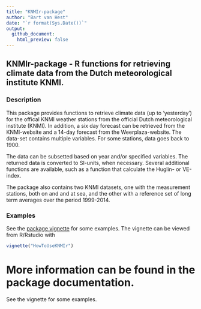 ```yaml
---
title: "KNMIr-package"
author: "Bart van Hest"
date: "`r format(Sys.Date())`"
output:
  github_document:
    html_preview: false
---
```


<!-- README.md is generated from README.Rmd. Please edit that file -->

## KNMIr-package - R functions for retrieving climate data from the Dutch meteorological institute KNMI.

### Description

This package provides functions to retrieve climate data (up to 'yesterday') for the offical KNMI weather stations from 
the official Dutch meteorological institute (KNMI). In addition, a six day forecast can be retrieved from the KNMI-website and a 14-day forecast from the Weerplaza-website.
The data-set contains multiple variables. 
For some stations, data goes back to 1900. 

The data can be subsetted based on year and/or specified variables. The returned data is converted to SI-units, when 
necessary. 
Several additional functions are available, such as a function that calculate the Huglin- or VE-index. 

The package also contains two KNMI datasets, one with the measurement stations, both on and and at sea, and the other with a reference set of long term averages over the period 1999-2014.


### Examples

See the [package vignette](https://github.com/BvHest/KNMIr/blob/master/vignettes/HowToUseKNMIr.Rmd) for some examples. The vignette can be viewed from R/Rstudio with
```r
vignette("HowToUseKNMIr")
```

More information can be found in the package documentation.
=======
See the vignette for some examples.
